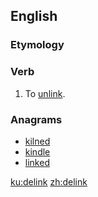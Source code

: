 ==English==

===Etymology===
{{prefix|de|link}}

===Verb===
{{en-verb}}

# To [[unlink]].

===Anagrams===
* [[kilned#English|kilned]]
* [[kindle#English|kindle]]
* [[linked#English|linked]]

[[ku:delink]]
[[zh:delink]]
